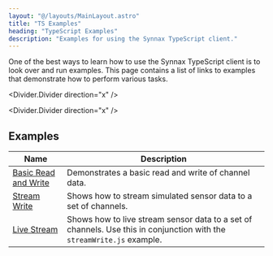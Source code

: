 ```yaml
---
layout: "@/layouts/MainLayout.astro"
title: "TS Examples"
heading: "TypeScript Examples"
description: "Examples for using the Synnax TypeScript client."
---
```


One of the best ways to learn how to use the Synnax TypeScript client is to look
over and run examples. This page contains a list of links to examples that
demonstrate how to perform various tasks.

<Divider.Divider direction="x" />

<Divider.Divider direction="x" />

## Examples

| Name | Description |
| ------ | ----------- |
| [Basic Read and Write](https://github.com/synnaxlabs/synnax/tree/main/client/ts/examples/node/basicReadWrite.js) | Demonstrates a basic read and write of channel data. |
| [Stream Write](https://github.com/synnaxlabs/synnax/tree/main/client/ts/examples/node/streamWrite.js) | Shows how to stream simulated sensor data to a set of channels. |
| [Live Stream](https://github.com/synnaxlabs/synnax/tree/main/client/ts/examples/node/liveStream.js) | Shows how to live stream sensor data to a set of channels. Use this in conjunction with the `streamWrite.js` example. |
